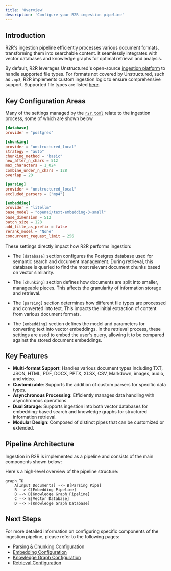 ```yaml
---
title: 'Overview'
description: 'Configure your R2R ingestion pipeline'
---
```

## Introduction

R2R's ingestion pipeline efficiently processes various document formats, transforming them into searchable content. It seamlessly integrates with vector databases and knowledge graphs for optimal retrieval and analysis.

By default, R2R leverages Unstructured's open-source [ingestion platform](https://docs.unstructured.io/open-source/introduction/overview) to handle supported file types. For formats not covered by Unstructured, such as `.mp3`, R2R implements custom ingestion logic to ensure comprehensive support. Supported file types are listed [here](/documentation/configuration/parsing_and_chunking).

## Key Configuration Areas

Many of the settings managed by the [`r2r.toml`](https://github.com/SciPhi-AI/R2R/blob/main/py/r2r.toml) relate to the ingestion process, some of which are shown below

```toml default_ingestion_settings.toml
[database]
provider = "postgres"

[chunking]
provider = "unstructured_local"
strategy = "auto"
chunking_method = "basic"
new_after_n_chars = 512
max_characters = 1_024
combine_under_n_chars = 128
overlap = 20

[parsing]
provider = "unstructured_local"
excluded_parsers = ["mp4"]

[embedding]
provider = "litellm"
base_model = "openai/text-embedding-3-small"
base_dimension = 512
batch_size = 128
add_title_as_prefix = false
rerank_model = "None"
concurrent_request_limit = 256
```
These settings directly impact how R2R performs ingestion:

- The `[database]` section configures the Postgres database used for semantic search and document management. During retrieval, this database is queried to find the most relevant document chunks based on vector similarity.

- The `[chunking]` section defines how documents are split into smaller, manageable pieces. This affects the granularity of information storage and retrieval.

- The `[parsing]` section determines how different file types are processed and converted into text. This impacts the initial extraction of content from various document formats.

- The `[embedding]` section defines the model and parameters for converting text into vector embeddings. In the retrieval process, these settings are used to embed the user's query, allowing it to be compared against the stored document embeddings.


## Key Features

- **Multi-format Support**: Handles various document types including TXT, JSON, HTML, PDF, DOCX, PPTX, XLSX, CSV, Markdown, images, audio, and video.
- **Customizable**: Supports the addition of custom parsers for specific data types.
- **Asynchronous Processing**: Efficiently manages data handling with asynchronous operations.
- **Dual Storage**: Supports ingestion into both vector databases for embedding-based search and knowledge graphs for structured information retrieval.
- **Modular Design**: Composed of distinct pipes that can be customized or extended.

## Pipeline Architecture

Ingestion in R2R is implemented as a pipeline and consists of the main components shown below:

Here's a high-level overview of the pipeline structure:

```mermaid
graph TD
    A[Input Documents] --> B[Parsing Pipe]
    B --> C[Embedding Pipeline]
    B --> D[Knowledge Graph Pipeline]
    C --> E[Vector Database]
    D --> F[Knowledge Graph Database]
```


## Next Steps

For more detailed information on configuring specific components of the ingestion pipeline, please refer to the following pages:

- [Parsing & Chunking Configuration](/documentation/configuration/ingestion/parsing_and_chunking)
- [Embedding Configuration](/documentation/configuration/ingestion/embedding)
- [Knowledge Graph Configuration](/documentation/configuration/knowledge-graph/overview)
- [Retrieval Configuration](/documentation/configuration/retrieval/overview)

